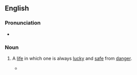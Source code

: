 ==English==

===Pronunciation===
* {{audio|en|en-au-charmed life.ogg|Audio (AU)}}

===Noun===
{{en-noun|charmed lives}}

# {{lb|en|idiomatic}} A [[life]] in which one is always [[lucky]] and [[safe]] from [[danger]].
#* {{quote-journal
|en
|date=January 5, 2011
|author=Jonathan Stevenson
|title=Arsenal 0 - 0 Man City
|work=BBC
|url=http://news.bbc.co.uk/sport2/hi/football/eng_prem/9331164.stm
|page=
|passage=Walcott thought he should have had a penalty when his cross appeared to strike the arm of Vincent Kompany and, either side of the break, Van Persie forced Hart to save one shot and fired another wide as City's goal continued to lead a '''charmed life'''.}}